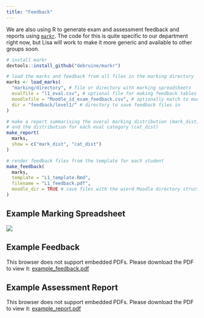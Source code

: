 ```yaml
---
title: "Feedback" 
---
```


We are also using R to generate exam and assessment feedback and reports using [`markr`](https://github.com/debruine/markr). The code for this is quite specific to our department right now, but Lisa will work to make it more generic and available to other groups soon.

```r
# install markr
devtools::install_github("debruine/markr")

# load the marks and feedback from all files in the marking directory
marks <- load_marks(
  "marking/directory", # file or directory with marking spreadsheets
  evalfile = "l1_eval.csv", # optional file for making feedback tables
  moodlefile = "Moodle_id_exam_feedback.csv", # optionally match to moodle ID from moodle.xlsx file
  dir = "feedback/level1/" # directory to save feedback files in
)

# make a report summarising the overal marking distribution (mark_dist)
# and the distribution for each eval category (cat_dist)
make_report(
  marks,
  show = c("mark_dist", "cat_dist")
) 

# render feedback files from the template for each student
make_feedback(
  marks, 
  template = "L1_template.Rmd",
  filename = "L1_feedback.pdf",
  moodle_dir = TRUE # save files with the wierd Moodle directory structure
)

```


## Example Marking Spreadsheet

![](images/example_spreadsheet.png)

## Example Feedback

<object data="files/example_feedback.pdf" type="application/pdf" height="700" width="100%">
   <p>This browser does not support embedded PDFs. Please download the PDF to view it: <a href="files/example_feedback.pdf">example_feedback.pdf</a></p>
</object>

## Example Assessment Report

<object data="files/example_report.pdf" type="application/pdf" height="700" width="100%">
   <p>This browser does not support embedded PDFs. Please download the PDF to view it: <a href="files/example_report.pdf">example_report.pdf</a></p>
</object>

